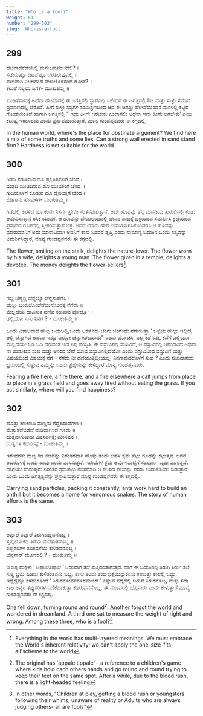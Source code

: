 ```yaml
---
title: "Who is a fool?"
weight: 61
number: "299-303"
slug: 'Who-is-a-fool'
---
```


## 299
ಹಟವಾದಕೆಡೆಯೆಲ್ಲಿ ಮನುಜಪ್ರಪಂಚದಲಿ? ।  
ಸಟೆಯೆಷ್ಟೊ  ದಿಟವೆಷ್ಟೊ  ಬೆರೆತಿರುವುವಿಲ್ಲಿ ॥  
ಪಟುವಾಗಿ ನಿಲಲಹುದೆ ಮಣಲೊಳೆಸಗಿದ ಗೋಡೆ? ।  
ಕಟುತೆ ಸಲ್ಲದು ಜಗಕೆ-  ಮಂಕುತಿಮ್ಮ  ॥

ಖಂಡಿತವಾದಕ್ಕೆ ಅಥವಾ ಹಟವಾದಕ್ಕೆ ಈ ಜಗತ್ತಿನಲ್ಲಿ ಸ್ಥಾನವಿಲ್ಲ.ಏಕೆಂದರೆ ಈ ಜಗತ್ತಿನಲ್ಲಿ ನಿಜ ಮತ್ತು ಸುಳ್ಳು ಸಮಾನ ಪ್ರಮಾಣದಲ್ಲಿ ಬೆರೆತಿದೆ. ಹೀಗೆ ಸುಳ್ಳು ಸತ್ಯಗಳ ಸಂಮಿಶ್ರಣದಿಂದ ಆದ ಈ ಜಗತ್ತು ಹೇಗಿದೆಯೆಂದರೆ ಮರಳಲ್ಲಿ ಕಟ್ಟಿದ ಗೋಡೆಯಂತಿದೆ.ಹಾಗಾಗಿ ಜಗತ್ತಿನಲ್ಲಿ \" ಇದು ಹೀಗೇ ಇರಬೇಕು ಎಂದಾಗಲೀ ಅಥವಾ ಇದು ಹೀಗೇ ಆಗಬೇಕು’ ಎಂಬ ಕಟುತ್ವ ಇರಬಾರದು ಎಂದು ಪ್ರಸ್ತಾಪಮಾಡುತ್ತಾರೆ, ಮಾನ್ಯ ಗುಂಡಪ್ಪನವರು ಈ ಕಗ್ಗದಲ್ಲಿ.

In the human world, where's the place for obstinate argument? We find here a mix of some truths and some lies. Can a strong wall erected in sand stand firm? Hardness is not suitable for the world.

## 300
ಗಿಡದಿ ನಗುತಿರುವ ಹೂ ಪ್ರಕೃತಿಸಖನಿಗೆ ಚೆಂದ ।  
ಮಡದಿ ಮುಡಿದಿರುವ ಹೂ ಯುವಕಂಗೆ ಚೆಂದ  ॥  
ಗುಡಿಯೊಳಗೆ ಕೊಡುವ ಹೂ ದೈವಭಕ್ತಗೆ ಚೆಂದ ।  
ಬಿಡಿಗಾಸು ಹೂವಳಗೆ-  ಮಂಕುತಿಮ್ಮ  ॥

ಗಿಡದಲ್ಲಿ ಅರಳಿದ ಹೂ ಕಂಡು ನಿಸರ್ಗ ಪ್ರೇಮಿ ಸಂತಸಪಡುತ್ತಾನೆ. ಅದೇ ಹೂವನ್ನು ತನ್ನ ಮಡದಿಯ ತುರುಬಿನಲ್ಲಿ ಕಂಡು ಆನಂದಿಸುತ್ತಾನೆ ರಸಿಕ ಯುವಕ. ಆ ಹೂವನ್ನು ದೇವಾಲಯದಲ್ಲಿ ದೇವರ ಪಾದಕ್ಕೆ ಭಕ್ತಿಯಿಂದ ಸಮರ್ಪಿಸಿ ಶ್ರದ್ಧೆಯಿಂದ ಪ್ರಸಾದದ ರೂಪದಲ್ಲಿ ಸ್ವೀಕರಿಸುತ್ತಾನೆ ಭಕ್ತ. ಆದರೆ ಯಾರು ಹೇಗೆ ಉಪಯೋಗಿಸಿಕೊಂಡರೂ ಆ ಹೂವನ್ನು ಮಾರುವವನಿಗೆ ಅದು ಮಾರಾಟವಾಗಿ ಅವನಿಗೆ ಕಾಸು ಬಂದರೆ ತೃಪ್ತಿ ಎಂದು ಸಾಮಾನ್ಯ ಬದುಕಿನ ಒಂದು ಸತ್ಯವನ್ನು ವಿಮರ್ಶಿಸಿದ್ದಾರೆ, ಮಾನ್ಯ ಗುಂಡಪ್ಪನವರು ಈ ಕಗ್ಗದಲ್ಲಿ.

The flower, smiling on the stalk, delights the nature-lover. The flower worn by his wife, delights a young man. The flower given in a temple, delights a devotee. The money delights the flower-sellers[^107].

## 301
ಇಲ್ಲಿ ಚೆನ್ನಲ್ಲಿ ಚೆನ್ನೆಲ್ಲೊ ಚೆನ್ನೆನುತೆಣಿಸಿ ।  
ಹುಲ್ಲು ಬಯಲೊಂದೆಡೆಯಿನೊಂದಕ್ಕೆ ನೆಗೆದು ॥  
ಮೆಲ್ಲದೆಯೆ ಧಾವಿಸುತ ದಣಿವ ಕರುವನು ಪೋಲ್ತೊ- ।  
ಡೆಲ್ಲಿಯೋ ಸುಖ ನಿನಗೆ ? -  ಮಂಕುತಿಮ್ಮ  ॥

ಒಂದು ವಿಶಾಲವಾದ ಹುಲ್ಲ ಬಯಲಲ್ಲಿ,ಒಂದು ಆಕಳ ಕರು ಚಂಗು ಚಂಗೆಂದು ನೆಗೆಯುತ್ತಾ ‘ ಒಳ್ಳೆಯ ಹುಲ್ಲು ಇಲ್ಲಿದೆ, ಆಲ್ಲಿ ಚೆನ್ನಾಗಿದೆ ಅಥವಾ ಇನ್ನೂ ಎಲ್ಲೋ ಚೆನ್ನಾಗಿರಬಹುದು\" ಎಂದು ಯೋಚಿಸಿ, ಎಲ್ಲ ಕಡೆ ಓಡಿ, ಕಡೆಗೆ ಎಲ್ಲಿಯೂ ಮೆಲ್ಲದೆಯೇ ಓಡಿ ಓಡಿ ದಣಿವಂತೆ ಇದೆ ನಿನ್ನ ಪರಿಸ್ತಿತಿ. ಈ ವಸ್ತುವಿನಲ್ಲಿ ಸುಖವಿದೆ, ಆ ವಸ್ತುವಿನಲ್ಲಿ ಆನಂದವಿದೆ ಅಥವಾ ನಾ ಹುಡುಕುವ ಸುಖ ಮತ್ತು ಆನಂದ ಬೇರೆ ಯಾವ ವಸ್ತುವಿನಲ್ಲಿದೆಯೋ ಎಂದು ವಸ್ತುವಿನಿಂದ ವಸ್ತುವಿಗೆ ಮತ್ತು ವಿಷಯದಿಂದ ವಿಷಯಕ್ಕೆ ನೆಗೆ – ನೆಗೆದು ನೀ ದಣಿಯುತ್ತಿದ್ದೀಯಲ್ಲ, ನಿನಗಾವುದರೊಳಗೆ ಸುಖ ? ಎಂದು ಸುಖದಾಸೆಯ ಭ್ರಮೆಯಲ್ಲಿ ಸುತ್ತುವ ನಮ್ಮನ್ನು ಒಂದು ಪ್ರಶ್ನೆಯನ್ನು ಕೇಳಿದ್ದಾರೆ ಮಾನ್ಯ ಗುಂಡಪ್ಪನವರು.

Fearing a fire here, a fire there, and a fire elsewhere a calf jumps from place to place in a grass field and goes away tired without eating the grass. If you act similarly, where will you find happiness?

## 302
ಹೊತ್ತು ಕಣಕಣದಿ ಮಣ್ಣನು ಗೆದ್ದಲಿರುವೆಗಳು ।  
ಮೆತ್ತುತೆಡೆಬಿಡದೆ ದುಡಿದಾಗಿಸಿದ ಗೂಡು ॥  
ಹುತ್ತವಾಗುವುದು ವಿಷಸರ್ಪಕ್ಕೆ; ಮಾನವನ ।  
ಯತ್ನಗಳ ಕಥೆಯಿಷ್ಟೆ -  ಮಂಕುತಿಮ್ಮ  ॥

ಇರುವೆಗಳು ಮಣ್ಣ ಕಣ ಕಣವನ್ನು ನಿರಂತರವಾಗಿ ಹೊತ್ತು ತಂದು ಬಹಳ ಶ್ರಮ ಪಟ್ಟು ಗೂಡನ್ನು ಕಟ್ಟುತ್ತವೆ. ಆದರೆ ಅದರೊಳಕ್ಕೆ ಒಂದು ಹಾವು ಬಂದು ವಾಸಿಸುತ್ತದೆ. ಇರುವೆಗಳ ಶ್ರಮ ಅವುಗಳಮಟ್ಟಿಗೆ ಸಂಪೂರ್ಣ ವ್ಯರ್ಥವಾಗುತ್ತದೆ. ಹಾಗೆಯೇ ಮನುಷ್ಯರು ನಿರಂತರ ಶ್ರಮಪಟ್ಟು ಕೆಲಸಮಾಡಿ ಆ ಕೆಲಸದ ಫಲವನ್ನು ಪರರು ಕಸಿದುಕೊಂಡು ಬಿಡುತ್ತಾರೆ ಎಂದು ಒಂದು ಜಗತ್ಸತ್ಯವನ್ನು ಪ್ರಸ್ತಾಪಿಸುತ್ತಾರೆ ಮಾನ್ಯ ಗುಂಡಪ್ಪನವರು ಈ ಕಗ್ಗದಲ್ಲಿ.

Carrying sand particles, packing it constantly, ants work hard to build an anthill but it becomes a home for venomous snakes. The story of human efforts is the same.

## 303
ಅಪ್ಪಾಲೆ ತಿಪ್ಪಾಲೆ ತಿರುಗಿಬಿದ್ದವನೊಬ್ಬ ।  
ಸ್ವಪ್ನಲೋಕದಿ ತಿರೆಯ ಮರೆತಾತನೊಬ್ಬ ॥  
ತಪ್ಪುಸರಿಗಳ ತೂಕವಳೆಯೆ ಕುಳಿತವನೊಬ್ಬ ।  
ಬೆಪ್ಪನಾರ್ ಮೂವರಲಿ ? -  ಮಂಕುತಿಮ್ಮ  ॥

ಆ ಚಿಕ್ಕ ಮಕ್ಕಳು ‘ ಅಪ್ಪಾಲೆತಿಪ್ಪಾಲೆ ‘ ಆಡುವಾಗ ತಲೆ ಸುತ್ತಿದಂತಾಗುತ್ತದೆ. ಹಾಗೆ ಈ ಬದುಕಿನಲ್ಲಿ ತಿರುಗಿ ತಿರುಗಿ ತಲೆ ಸುತ್ತಿ ಭ್ರಮೆ ಹಿಡಿದು ಕುಳಿತಂತವನು ಒಬ್ಬ, ತಾನು ತಿರಿದು ತಂದ ಭಿಕ್ಷೆಯನ್ನುಕನಸು ಕಾಣುತ್ತಾ ಕಾಲಲ್ಲಿ ಒದ್ದು, ಇದ್ದದ್ದನ್ನೂ ಕಳೆದುಕೊಂಡ ‘ ತಿರುಕನೋರ್ವನೂರಮುಂದೆ ‘ ಎನ್ನುವ ಪದ್ಯದಲ್ಲಿ ಬರುವ ತಿರುಕನೊಬ್ಬ, ಮತ್ತು ಸದಾ ಕಾಲ ಅನ್ಯರ ತಪ್ಪುಸರಿಗಳ ಎಣಿಕೆಹಾಕುತ್ತಾ ಕೂರುವವನೊಬ್ಬ. ಈ ಮೂವರಲ್ಲಿ ಬೆಪ್ಪನಾರು ಎಂದು ಕೇಳುತ್ತಾರೆ ಮಾನ್ಯ ಗುಂಡಪ್ಪನವರು ಈ ಕಗ್ಗದಲ್ಲಿ.

One fell down, turning round and round[^108]. Another forgot the world and wandered in dreamland. A third one sat to measure the weight of right and wrong. Among these three, who is a fool?[^109]

[^107]: Everything in the world has multi-layered meanings. We must embrace the
World's inherent relativity; we can't apply the one-size-fits-all'scheme to the world
[^108]: The original has 'appale tippale' - a reference to a children's game where kids hold cach others hands and go round and round trying to keep their feet on the same spot. After a while, due to the blood rush, there is a light-headed feeling
[^109]: In other words, "Children at play, getting a blood rush or youngsters following
their whims, unaware of reality or Adults who are always judging others- all are
fools"